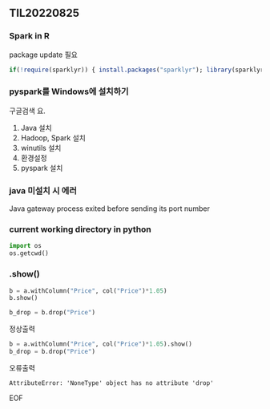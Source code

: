 ## TIL20220825  

### Spark in R

package update 필요  

```r
if(!require(sparklyr)) { install.packages("sparklyr"); library(sparklyr); }
```

### pyspark를 Windows에 설치하기

구글검색 요.  

1. Java 설치
2. Hadoop, Spark 설치
3. winutils 설치
4. 환경설정
5. pyspark 설치  

### java 미설치 시 에러

Java gateway process exited before sending its port number  

### current working directory in python

```python
import os
os.getcwd()
```

### .show()

```python
b = a.withColumn("Price", col("Price")*1.05)
b.show()

b_drop = b.drop("Price")
```
정상출력

```python
b = a.withColumn("Price", col("Price")*1.05).show()
b_drop = b.drop("Price")
```
오류출력  

    AttributeError: 'NoneType' object has no attribute 'drop'
    
EOF
